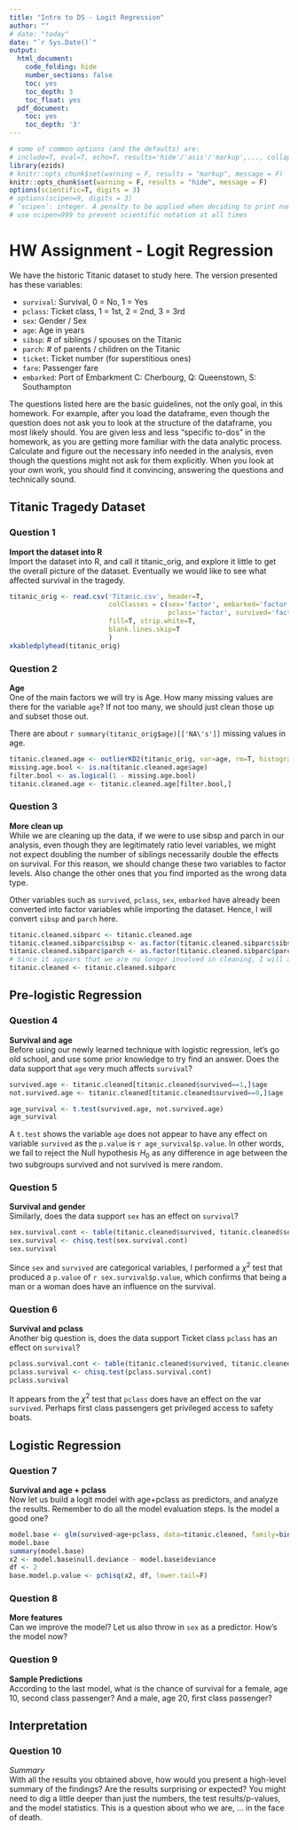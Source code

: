 ---
title: "Intro to DS - Logit Regression"
author: ""
# date: "today"
date: "`r Sys.Date()`"
output:
  html_document:
    code_folding: hide
    number_sections: false
    toc: yes
    toc_depth: 3
    toc_float: yes
  pdf_document:
    toc: yes
    toc_depth: '3'
---

```{r init, include=FALSE}
# some of common options (and the defaults) are: 
# include=T, eval=T, echo=T, results='hide'/'asis'/'markup',..., collapse=F, warning=T, message=T, error=T, cache=T, fig.width=6, fig.height=4, fig.dim=c(6,4) #inches, fig.align='left'/'center','right', 
library(ezids)
# knitr::opts_chunk$set(warning = F, results = "markup", message = F)
knitr::opts_chunk$set(warning = F, results = "hide", message = F)
options(scientific=T, digits = 3) 
# options(scipen=9, digits = 3) 
# ‘scipen’: integer. A penalty to be applied when deciding to print numeric values in fixed or exponential notation.  Positive values bias towards fixed and negative towards scientific notation: fixed notation will be preferred unless it is more than ‘scipen’ digits wider.
# use scipen=999 to prevent scientific notation at all times
```

# HW Assignment - Logit Regression

We have the historic Titanic dataset to study here. The version presented has these variables: 

* `survival`: Survival,	0 = No, 1 = Yes
* `pclass`: Ticket class, 1 = 1st, 2 = 2nd, 3 = 3rd
* `sex`: Gender / Sex
* `age`: Age in years
* `sibsp`: # of siblings / spouses on the Titanic
* `parch`: # of parents / children on the Titanic
* `ticket`: Ticket number (for superstitious ones)
* `fare`: Passenger fare
* `embarked`: Port of Embarkment	C: Cherbourg, Q: Queenstown, S: Southampton

The questions listed here are the basic guidelines, not the only goal, in this homework. For example, after you load the dataframe, even though the question does not ask you to look at the structure of the dataframe, you most likely should. You are given less and less “specific to-dos” in the homework, as you are getting more familiar with the data analytic process. Calculate and figure out the necessary info needed in the analysis, even though the questions might not ask for them explicitly. When you look at your own work, you should find it convincing, answering the questions and technically sound.  


## Titanic Tragedy Dataset  

### Question 1

**Import the dataset into R**  
Import the dataset into R, and call it titanic_orig, and explore it little to get the overall picture of the dataset. Eventually we would like to see what affected survival in the tragedy.  
```{r}
titanic_orig <- read.csv('Titanic.csv', header=T,
                         colClasses = c(sex='factor', embarked='factor', 
                                        pclass='factor', survived='factor'),
                         fill=T, strip.white=T,
                         blank.lines.skip=T
                         )
xkabledplyhead(titanic_orig)
```


### Question 2 
**Age**  
One of the main factors we will try is Age. How many missing values are there for the variable `age`? If not too many, we should just clean those up and subset those out.  

There are about `r summary(titanic_orig$age)[['NA\'s']]` missing values in age. 
```{r clean_subset}
titanic.cleaned.age <- outlierKD2(titanic_orig, var=age, rm=T, histogram=F) # Since you said "clean"
missing.age.bool <- is.na(titanic.cleaned.age$age)
filter.bool <- as.logical(1 - missing.age.bool)
titanic.cleaned.age <- titanic.cleaned.age[filter.bool,]
```

### Question 3  
**More clean up**  
While we are cleaning up the data, if we were to use sibsp and parch in our analysis, even though they are legitimately ratio level variables, we might not expect doubling the number of siblings necessarily double the effects on survival. For this reason, we should change these two variables to factor levels. Also change the other ones that you find imported as the wrong data type.  

Other variables such as `survived`, `pclass`, `sex`, `embarked` have already been converted into factor variables while importing the dataset. Hence, I will convert `sibsp` and `parch` here.  

```{r}
titanic.cleaned.sibparc <- titanic.cleaned.age
titanic.cleaned.sibparc$sibsp <- as.factor(titanic.cleaned.sibparc$sibsp)
titanic.cleaned.sibparc$parch <- as.factor(titanic.cleaned.sibparc$parch)
# Since it appears that we are no longer involved in cleaning, I will assign a new var
titanic.cleaned <- titanic.cleaned.sibparc
```


## Pre-logistic Regression

### Question 4  
**Survival and age**  
Before using our newly learned technique with logistic regression, let’s go old school, and use some prior knowledge to try find an answer. Does the data support that `age` very much affects `survival`?
```{r age.ttest, results='markup'}
survived.age <- titanic.cleaned[titanic.cleaned$survived==1,]$age
not.survived.age <- titanic.cleaned[titanic.cleaned$survived==0,]$age

age_survival <- t.test(survived.age, not.survived.age)
age_survival

```

A `t.test` shows the variable `age` does not appear to have any effect on variable `survived` as the `p.value` is `r age_survival$p.value`. In other words, we fail to reject the Null hypothesis $H_{0}$ as any difference in age between the two subgroups survived and not survived is mere random.  

### Question 5  
**Survival and gender**  
Similarly, does the data support `sex` has an effect on `survival`? 
```{r sex.chisq, results='markup'}
sex.survival.cont <- table(titanic.cleaned$survived, titanic.cleaned$sex)
sex.survival <- chisq.test(sex.survival.cont)
sex.survival
```

Since `sex` and `survived` are categorical variables, I performed a $\chi^2$ test that produced a `p.value` of `r sex.survival$p.value`, which confirms that being a man or a woman does have an influence on the survival.  

### Question 6   
**Survival and pclass**  
Another big question is, does the data support Ticket class `pclass` has an effect on `survival`? 
```{r pclass.chisq, results='markup'}
pclass.survival.cont <- table(titanic.cleaned$survived, titanic.cleaned$pclass)
pclass.survival <- chisq.test(pclass.survival.cont)
pclass.survival
```

It appears from the $\chi^2$ test that `pclass` does have an effect on the var `survived`. Perhaps first class passengers get privileged access to safety boats.  

## Logistic Regression

### Question 7   
**Survival and age + pclass**  
Now let us build a logit model with age+pclass as predictors, and analyze the results. Remember to do all the model evaluation steps. Is the model a good one?
```{r base.model, results='markup'}

model.base <- glm(survived~age+pclass, data=titanic.cleaned, family=binomial(link='logit'))
model.base
summary(model.base)
x2 <- model.base$null.deviance - model.base$deviance
df <- 2
base.model.p.value <- pchisq(x2, df, lower.tail=F)

```


### Question 8  
**More features**  
Can we improve the model? Let us also throw in `sex` as a predictor. How’s the model now?


### Question 9  
**Sample Predictions**  
According to the last model, what is the chance of survival for a female, age 10, second class passenger? And a male, age 20, first class passenger?

## Interpretation  

### Question 10  
*Summary*  
With all the results you obtained above, how would you present a high-level summary of the findings? Are the results surprising or expected? You might need to dig a little deeper than just the numbers, the test results/p-values, and the model statistics. This is a question about who we are, … in the face of death. 

